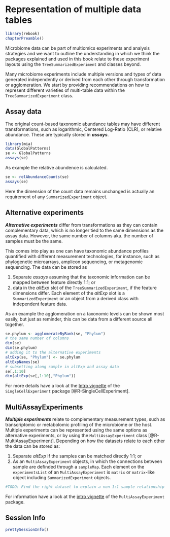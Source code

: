 # Representation of multiple data tables {#multitable}

```r
library(rebook)
chapterPreamble()
```

Microbiome data can be part of multiomics experiments and analysis strategies
and we want to outline the understanding in which we think the packages 
explained and used in this book relate to these experiment layouts
using the `TreeSummarizedExperiment` and classes beyond.

Many microbiome experiments include multiple versions and types of
data generated independently or derived from each other through transformation
or agglomeration. We start by providing recommendations on how to represent
different varieties of multi-table data within the
`TreeSummarizedExperiment` class.

## Assay data

The original count-based taxonomic abundance tables may have different 
transformations, such as logarithmic, Centered Log-Ratio (CLR), or relative 
abundance. These are typically stored in _**assays**_.

```r
library(mia)
data(GlobalPatterns)
se <- GlobalPatterns
assays(se)
```

As example the relative abundence is calculated.

```r
se <- relAbundanceCounts(se)
assays(se)
```

Here the dimension of the count data remains unchanged is actually an 
requirement of any `SummarizedExperiment` object.

## Alternative experiments

_**Alternative experiments**_ differ from transformations as they can
contain complementary data, which is no longer tied to the same dimensions
as the assay data. However, the same number of columns aka. the number of 
samples must be the same.

This comes into play as one can have taxonomic abundance profiles quantified
with different measurement technologies, for instance, such as phylogenetic
microarrays, amplicon sequencing, or metagenomic sequencing. The data can be 
stored as

1. Separate _assays_ assuming that the taxonomic information can be mapped 
between feature directly 1:1; or 
2. data in the _altExp_ slot of the `TreeSummarizedExperiment`, if the feature 
dimensions differ. Each element of the _altExp_ slot is a `SummarizedExperiment`
or an object from a derived class with independent feature data.

As an example the agglomeration on a taxonomic levels can be shown most easily,
but just as reminder, this can be data from a different source all together.

```r
se.phylum <- agglomerateByRank(se, "Phylum")
# the same number of columns
dim(se)
dim(se.phylum)
# adding it to the alternative experiments
altExp(se, "Phylum") <- se.phylum
altExpNames(se)
# subsetting along sample in altExp and assay data
se[,1:10]
dim(altExp(se[,1:10],"Phylum"))
```

For more details have a look at the [Intro vignette](https://bioconductor.org/packages/3.12/bioc/vignettes/SingleCellExperiment/inst/doc/intro.html) of the 
`SingleCellExperiment` package [@R-SingleCellExperiment].

## MultiAssayExperiments

_**Multiple experiments**_ relate to complementary measurement types,
such as transcriptomic or metabolomic profiling of the microbiome or
the host. Multiple experiments can be represented using the same
options as alternative experiments, or by using the
`MultiAssayExperiment` class [@R-MultiAssayExperiment]. Depending on how the 
datasets relate to each other the data can be stored as:

1. Separate _altExp_ If the samples can be matched directly 1:1; or
2. As an `MultiAssayExperiment` objects, in which the connections between sample
are definded through a `sampleMap`. Each element on the `experimentsList` of
an `MultiAssayExperiment` is `matrix` or `matrix`-like object including 
`SummarizedExperiment` objects.

```r
#TODO: Find the right dataset to explain a non 1:1 sample relationship
```

For information have a look at the [intro vignette](https://bioconductor.org/packages/release/bioc/vignettes/MultiAssayExperiment/inst/doc/MultiAssayExperiment.html)
of the `MultiAssayExperiment` package.
 
## Session Info {-}

```r
prettySessionInfo()
```
